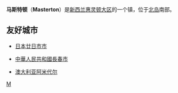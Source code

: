 {{unreferenced|time=2020-05-24}}
{{Infobox Settlement
| name = 马斯特顿<br/>Masterton
| image_skyline = 
| imagesize = 
| image_caption = 
| image_flag = 
| image_shield = 
| pushpin_map = New Zealand
| pushpin_label_position = bottom
| subdivision_type = 国家
| subdivision_name = {{NZL}}
| subdivision_type1 = [[新西兰行政区划|大区]]
| subdivision_name1 = [[惠灵顿大区|惠灵顿大区]]
| subdivision_type2 = 
| subdivision_name2 =  
| elevation_m = 111
| elevation_ft = 
| area_total_km2 = 2299
| population_as_of = 2008年
| population_total = 23100
| population_density_km2 = auto
| timezone = 
| utc_offset = 
| timezone_DST = 
| utc_offset_DST = 
| latd = 40
| latm = 58
| lats = 
| latNS = S
| longd = 175
| longm = 39
| longs = 
| longEW = E
| website =  http://www.mstn.govt.nz
}}
'''马斯特顿'''（'''Masterton'''）是[[新西兰|新西兰]][[惠灵顿大区|惠灵顿大区]]的一个镇，位于[[北岛_(新西兰)|北岛]]南部。

==友好城市==
*{{flagicon|Japan}}[[日本|日本]][[廿日市市|廿日市市]]
*{{flagicon|PRC}}[[中華人民共和國|中華人民共和國]][[長春市|長春市]]
*{{flagicon|Australia}}[[澳大利亚|澳大利亚]][[阿米代尔|阿米代尔]]

{{Authority control}}
{{New Zealand-stub}}

[[Category:新西兰城市|M]]